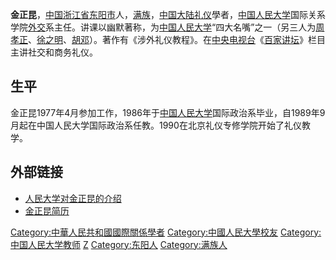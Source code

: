 {{Multiple issues|
{{Notability Unreferenced|time=2022-03-01T12:57:15+00:00}}
{{BLPsources|time=2022-03-01T12:57:15+00:00}}
}}
'''金正昆'''{{BD|1959年|11月6日|}}，[[中国|中国]][[浙江省|浙江省]][[东阳市|东阳市]]人，[[满族|满族]]，[[中国大陆|中国大陆]][[礼仪|礼仪]]學者，[[中国人民大学|中国人民大学]]国际关系学院[[外交|外交]]系主任。讲课以幽默著称，为[[中国人民大学|中国人民大学]]“四大名嘴”之一（另三人为[[周孝正|周孝正]]、[[徐之明|徐之明]]、[[胡邓|胡邓]]）。著作有《涉外礼仪教程》。在[[中国中央电视台|中央电视台]]《[[百家讲坛|百家讲坛]]》栏目主讲社交和商务礼仪。

==生平==
金正昆1977年4月参加工作，1986年于[[中国人民大学|中国人民大学]]国际政治系毕业，自1989年9月起在中国人民大学国际政治系任教。1990在北京礼仪专修学院开始了礼仪教学。

== 外部链接 ==
*[https://web.archive.org/web/20170706070522/http://sis.ruc.edu.cn/static/teachers/diplomacy/jinzhengkun.html 人民大学对金正昆的介绍]
*[http://www.wiseman.com.cn/specialist/specialistpagenew.php?specialistid=sp0290039 金正昆简历] {{Wayback|url=http://www.wiseman.com.cn/specialist/specialistpagenew.php?specialistid=sp0290039 |date=20060514084815 }}

{{浙江人小作品}}
{{Authority control}}
{{DEFAULTSORT:J}}
[[Category:中華人民共和國國際關係學者|Category:中華人民共和國國際關係學者]]
[[Category:中國人民大學校友|Category:中國人民大學校友]]
[[Category:中国人民大学教师|Category:中国人民大学教师]]
[[Category:金姓|Z]]
[[Category:东阳人|Category:东阳人]]
[[Category:满族人|Category:满族人]]
